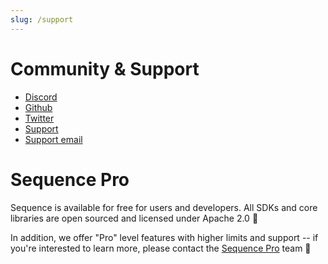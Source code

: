 ```yaml
---
slug: /support
---
```


# Community & Support

- [Discord](https://discord.gg/sequence)
- [Github](https://github.com/0xsequence)
- [Twitter](https://twitter.com/0xsequence)
- [Support](https://support.sequence.xyz/en/)
- [Support email](mailto:hello@horizon.io)

# Sequence Pro

Sequence is available for free for users and developers. All SDKs and core libraries
are open sourced and licensed under Apache 2.0 🎁 

In addition, we offer "Pro" level features with higher limits and support --
if you're interested to learn more, please contact the [Sequence Pro](https://pro.sequence.xyz) team 🤩
